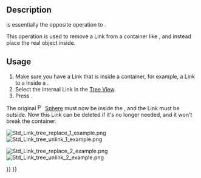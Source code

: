 <languages/>
<translate>

<!--T:12-->
{{Docnav
|[[Std_LinkReplace|LinkReplace]]
|[[Std_LinkImport|LinkImport]]
|[[Std_Base|Std Base]]
|IconL=Std_LinkReplace.svg
|IconR=Std_LinkImport.svg
|IconC=Freecad.svg
}}

<!--T:1-->
{{GuiCommand
|Name=Std LinkUnlink
|MenuLocation=None
|Workbenches=All
|Version=0.19
|SeeAlso=[[Std_LinkMake|Std LinkMake]], [[Std_LinkMakeRelative|Std LinkMakeRelative]], [[Std_LinkReplace|Std LinkReplace]]
}}

== Description == <!--T:2-->

<!--T:3-->
{{Button|[[File:Std_LinkUnlink.svg|16px]] [[Std_LinkUnlink|Std LinkUnlink]]}} is essentially the opposite operation to {{Button|[[File:Std_LinkReplace.svg|16px]] [[Std_LinkReplace|Std LinkReplace]]}}.

<!--T:4-->
This operation is used to remove a Link from a container like {{Button|[[File:Std_Part.svg|16px]] [[Std_Part|Std Part]]}}, and instead place the real object inside.

== Usage == <!--T:5-->

<!--T:6-->
# Make sure you have a Link that is inside a container, for example, a Link to a {{Button|[[File:Part_Sphere.svg|16px]] [[Part_Sphere|Part Sphere]]}} inside a {{Button|[[File:Std_Part.svg|16px]] [[Std_Part|Std Part]]}}.
# Select the internal Link in the [[tree_view|Tree View]].
# Press {{Button|[[File:Std_LinkUnlink.svg|16px]] [[Std_LinkUnlink|Unlink]]}}.

<!--T:7-->
The original [[File:Part_Sphere.svg|16px]] [[Part_Sphere|Sphere]] must now be inside the {{Button|[[File:Std_Part.svg|16px]] [[Std_Part|Std Part]]}}, and the Link must be outside. Now this Link can be deleted if it's no longer needed, and it won't break the container.

<!--T:8-->
[[File:Std_Link_tree_replace_1_example.png]] [[File:Std_Link_tree_unlink_1_example.png]]

<!--T:9-->
{{Caption|A Link inside another object is unlinked, and the real object is placed inside instead.}}

<!--T:10-->
[[File:Std_Link_tree_replace_2_example.png]] [[File:Std_Link_tree_unlink_2_example.png]]

<!--T:11-->
{{Caption|A Link inside a group is unlinked, and the real object is placed inside instead.}}


<!--T:13-->
{{Docnav
|[[Std_LinkReplace|LinkReplace]]
|[[Std_LinkImport|LinkImport]]
|[[Std_Base|Std Base]]
|IconL=Std_LinkReplace.svg
|IconR=Std_LinkImport.svg
|IconC=Freecad.svg
}}

</translate>
{{Std Base navi{{#translation:}}}}
{{Userdocnavi{{#translation:}}}}
{{clear}}